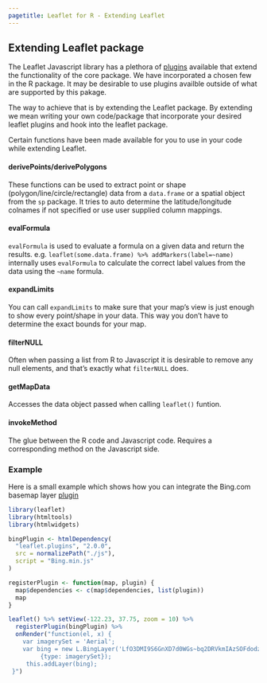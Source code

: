 ```yaml
---
pagetitle: Leaflet for R - Extending Leaflet
---
```


## Extending Leaflet package

The Leaflet Javascript library has a plethora of [plugins](leafletjs.com/plugins) available that extend the functionality of the core package. We have incorporated a chosen few in the R package. It may be desirable to use plugins availble outside of what are supported by this pakage.

The way to achieve that is by extending the Leaflet package. By extending we mean writing your own code/package that incorporate your desired leaflet plugins and hook into the leaflet package.

Certain functions have been made available for you to use in your code while extending Leaflet.

#### derivePoints/derivePolygons

These functions can be used to extract point or shape (polygon/line/circle/rectangle) data from a `data.frame` or a spatial object from the `sp` package. It tries to auto determine the latitude/longitude colnames if not specified or use user supplied column mappings.

#### evalFormula

`evalFormula` is used to evaluate a formula on a given data and return the results. e.g. `leaflet(some.data.frame) %>% addMarkers(label=~name)` internally uses `evalFormula` to calculate the correct label values from the data using the `~name` formula.

#### expandLimits

You can call `expandLimits` to make sure that your map's view is  just enough to show every point/shape in your data. This way you don't have to determine the exact bounds for your map.

#### filterNULL

Often when passing a list from R to Javascript it is desirable to remove any null elements, and that's exactly what `filterNULL` does.

#### getMapData

Accesses the data object passed when calling `leaflet()` funtion.

#### invokeMethod

The glue between the R code and Javascript code. Requires a corresponding method on the Javascript side.

### Example

Here is a small example which shows how you can integrate the Bing.com basemap layer [plugin](https://github.com/shramov/leaflet-plugins)

```r
library(leaflet)
library(htmltools)
library(htmlwidgets)

bingPlugin <- htmlDependency(
  "leaflet.plugins", "2.0.0",
  src = normalizePath("./js"),
  script = "Bing.min.js"
)

registerPlugin <- function(map, plugin) {
  map$dependencies <- c(map$dependencies, list(plugin))
  map
}

leaflet() %>% setView(-122.23, 37.75, zoom = 10) %>%
  registerPlugin(bingPlugin) %>%
  onRender("function(el, x) {
    var imagerySet = 'Aerial';
    var bing = new L.BingLayer('LfO3DMI9S6GnXD7d0WGs~bq2DRVkmIAzSOFdodzZLvw~Arx8dclDxmZA0Y38tHIJlJfnMbGq5GXeYmrGOUIbS2VLFzRKCK0Yv_bAl6oe-DOc',
         {type: imagerySet});
     this.addLayer(bing);
 }")
```


